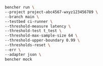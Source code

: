 ```sh
bencher run \
--project project-abc4567-wxyz123456789 \
--branch main \
--testbed ci-runner \
--threshold-measure latency \
--threshold-test t_test \
--threshold-max-sample-size 64 \
--threshold-upper-boundary 0.99 \
--thresholds-reset \
--err \
--adapter json \
bencher mock
```

